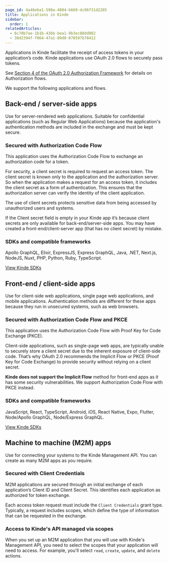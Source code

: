 ```yaml
---
page_id: 4a46eba1-598a-4804-b669-dc96f31d2205
title: Applications in Kinde
sidebar:
  order: 1
relatedArticles:
  - 6c70b7ae-1b1b-43bb-bea1-9b3ec88dd082
  - 38d2394f-f064-47a1-89d0-078597b78412
---
```


Applications in Kinde facilitate the receipt of access tokens in your application’s code. Kinde applications use OAuth 2.0 flows to securely pass tokens.

See [Section 4 of the OAuth 2.0 Authorization Framework](https://datatracker.ietf.org/doc/html/rfc6749#section-4) for details on Authorization flows.

We support the following applications and flows.

## Back-end / server-side apps

Use for server-rendered web applications. Suitable for confidential applications (such as Regular Web Applications) because the application's authentication methods are included in the exchange and must be kept secure.

### Secured with Authorization Code Flow

This application uses the Authorization Code Flow to exchange an authorization code for a token.

For security, a client secret is required to request an access token. The client secret is known only to the application and the authorization server. So when the application makes a request for an access token, it includes the client secret as a form of authentication. This ensures that the authorization server can verify the identity of the client application.

The use of client secrets protects sensitive data from being accessed by unauthorized users and systems.

<Aside>

If the Client secret field is empty in your Kinde app it’s because client secrets are only available for back-end/server-side apps. You may have created a front-end/client-server app (that has no client secret) by mistake.

</Aside>

### SDKs and compatible frameworks

Apollo GraphQL, Elixir, ExpressJS, Express GraphQL, Java, .NET, Next.js, NodeJS, Nuxt, PHP, Python, Ruby, TypeScript.

[View Kinde SDKs](/developer-tools/about/our-sdks/)

## Front-end / client-side apps

Use for client-side web applications, single page web applications, and mobile applications. Authentication methods are different for these apps because they run in unsecured systems, such as web browsers.

### Secured with Authorization Code Flow and PKCE

This application uses the Authorization Code Flow with Proof Key for Code Exchange (PKCE).

Client-side applications, such as single-page web apps, are typically unable to securely store a client secret due to the inherent exposure of client-side code. That’s why OAuth 2.0 recommends the Implicit Flow or PKCE (Proof Key for Code Exchange) to provide security without relying on a client secret.

<Aside>

**Kinde does not support the Implicit Flow** method for front-end apps as it has some security vulnerabilities. We support Authorization Code Flow with PKCE instead.

</Aside>

### SDKs and compatible frameworks

JavaScript, React, TypeScript, Android, iOS, React Native, Expo, Flutter, Node/Apollo GraphQL, Node/Express GraphQL.

[View Kinde SDKs](/developer-tools/about/our-sdks/)

## Machine to machine (M2M) apps

Use for connecting your systems to the Kinde Management API. You can create as many M2M apps as you require.

### Secured with Client Credentials

M2M applications are secured through an initial exchange of each application’s Client ID and Client Secret. This identifies each application as authorized for token exchange.

Each access token request must include the `Client Credentials` grant type. Typically, a request includes scopes, which define the type of information that can be requested in the exchange.

### Access to Kinde's API managed via scopes

When you set up an M2M application that you will use with Kinde's Management API, you need to select the scopes that your application will need to access. For example, you'll select `read`, `create`, `update`, and `delete` actions.
